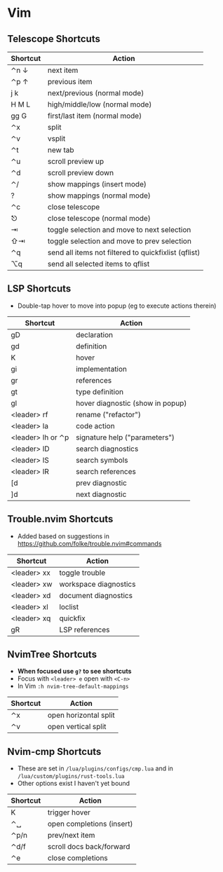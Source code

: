 # Vim

## Telescope Shortcuts

| Shortcut | Action                                               |
| -------- | ---------------------------------------------------- |
| ⌃n ↓     | next item                                            |
| ⌃p ↑     | previous item                                        |
| j k      | next/previous (normal mode)                          |
| H M L    | high/middle/low (normal mode)                        |
| gg G     | first/last item (normal mode)                        |
| ⌃x       | split                                                |
| ⌃v       | vsplit                                               |
| ⌃t       | new tab                                              |
| ⌃u       | scroll preview up                                    |
| ⌃d       | scroll preview down                                  |
| ⌃/       | show mappings (insert mode)                          |
| ?        | show mappings (normal mode)                          |
| ⌃c       | close telescope                                      |
| ⎋        | close telescope (normal mode)                        |
| ⇥        | toggle selection and move to next selection          |
| ⇧⇥       | toggle selection and move to prev selection          |
| ⌃q       | send all items not filtered to quickfixlist (qflist) |
| ⌥q       | send all selected items to qflist                    |

## LSP Shortcuts

- Double-tap hover to move into popup (eg to execute actions therein)

| Shortcut            | Action                           |
| ------------------- | -------------------------------- |
| gD                  | declaration                      |
| gd                  | definition                       |
| K                   | hover                            |
| gi                  | implementation                   |
| gr                  | references                       |
| gt                  | type definition                  |
| gl                  | hover diagnostic (show in popup) |
| \<leader\> rf       | rename ("refactor")              |
| \<leader\> la       | code action                      |
| \<leader\> lh or ⌃p | signature help ("parameters")    |
| \<leader\> lD       | search diagnostics               |
| \<leader\> lS       | search symbols                   |
| \<leader\> lR       | search references                |
| \[d                 | prev diagnostic                  |
| \]d                 | next diagnostic                  |

## Trouble.nvim Shortcuts

- Added based on suggestions in https://github.com/folke/trouble.nvim#commands

| Shortcut      | Action                            |
| ------------- | --------------------------------- |
| \<leader\> xx | toggle trouble                    |
| \<leader\> xw | workspace diagnostics             |
| \<leader\> xd | document diagnostics              |
| \<leader\> xl | loclist                           |
| \<leader\> xq | quickfix                          |
| gR            | LSP references                    |

## NvimTree Shortcuts

- **When focused use `g?` to see shortcuts**
- Focus with `<leader> e` open with `<C-n>`
- In Vim `:h nvim-tree-default-mappings`

| Shortcut | Action                |
| -------- | --------------------- |
| ⌃x       | open horizontal split |
| ⌃v       | open vertical split   |

## Nvim-cmp Shortcuts

- These are set in `/lua/plugins/configs/cmp.lua` and in `/lua/custom/plugins/rust-tools.lua`
- Other options exist I haven't yet bound

| Shortcut | Action                    |
| -------- | ------------------------- |
| K        | trigger hover             |
| ⌃␣       | open completions (insert) |
| ⌃p/n     | prev/next item            |
| ⌃d/f     | scroll docs back/forward  |
| ⌃e       | close completions         |

